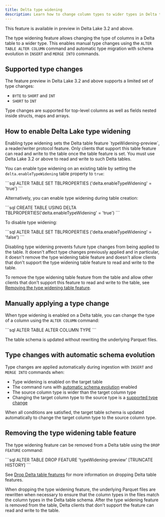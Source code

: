 ```yaml
---
title: Delta type widening
description: Learn how to change column types to wider types in Delta tables
---
```



<Aside type="note">
  This feature is available in preview in Delta Lake 3.2 and above.
</Aside>

The type widening feature allows changing the type of columns in a Delta table to a wider type. This enables manual type changes using the `ALTER TABLE ALTER COLUMN` command and automatic type migration with schema evolution in `INSERT` and `MERGE INTO` commands.

## Supported type changes

The feature preview in Delta Lake 3.2 and above supports a limited set of type changes:

- `BYTE` to `SHORT` and `INT`
- `SHORT` to `INT`

Type changes are supported for top-level columns as well as fields nested inside structs, maps and arrays.

## How to enable Delta Lake type widening

<Aside
  type="note"
  title="Important"
>
  Enabling type widening sets the Delta table feature `typeWidening-preview`, a
  reader/writer protocol feature. Only clients that support this table feature
  can read and write to the table once the table feature is set. You must use
  Delta Lake 3.2 or above to read and write to such Delta tables.
</Aside>

You can enable type widening on an existing table by setting the `delta.enableTypeWidening` table property to `true`:

<Tabs>
  <TabItem label="SQL">
    ```sql
    ALTER TABLE <table_name> SET TBLPROPERTIES ('delta.enableTypeWidening' = 'true')
    ```
  </TabItem>
</Tabs>

Alternatively, you can enable type widening during table creation:

<Tabs>
  <TabItem label="SQL">
    ```sql
    CREATE TABLE <table_name> USING DELTA TBLPROPERTIES('delta.enableTypeWidening' = 'true')
    ```
  </TabItem>
</Tabs>

To disable type widening:

<Tabs>
  <TabItem label="SQL">
    ```sql
    ALTER TABLE <table_name> SET TBLPROPERTIES ('delta.enableTypeWidening' = 'false')
    ```
  </TabItem>
</Tabs>

Disabling type widening prevents future type changes from being applied to the table. It doesn't affect type changes previously applied and in particular, it doesn't remove the type widening table feature and doesn't allow clients that don't support the type widening table feature to read and write to the table.

To remove the type widening table feature from the table and allow other clients that don't support this feature to read and write to the table, see [Removing the type widening table feature](#removing-the-type-widening-table-feature).

## Manually applying a type change

When type widening is enabled on a Delta table, you can change the type of a column using the `ALTER COLUMN` command:

<Tabs>
  <TabItem label="SQL">
    ```sql
    ALTER TABLE <table_name> ALTER COLUMN <col_name> TYPE <new_type>
    ```
  </TabItem>
</Tabs>

The table schema is updated without rewriting the underlying Parquet files.

## Type changes with automatic schema evolution

Type changes are applied automatically during ingestion with `INSERT` and `MERGE INTO` commands when:

- Type widening is enabled on the target table
- The command runs with [automatic schema evolution](/latest/apache-spark-connector/table-deletes-updates-and-merges/#automatic-schema-evolution) enabled
- The source column type is wider than the target column type
- Changing the target column type to the source type is a [supported type change](#supported-type-changes)

When all conditions are satisfied, the target table schema is updated automatically to change the target column type to the source column type.

## Removing the type widening table feature

The type widening feature can be removed from a Delta table using the `DROP FEATURE` command:

<Tabs>
  <TabItem label="SQL">
    ```sql
    ALTER TABLE <table_name> DROP FEATURE 'typeWidening-preview' [TRUNCATE HISTORY]
    ```
  </TabItem>
</Tabs>

See [Drop Delta table features](/latest/apache-spark-connector/drop-delta-table-features/) for more information on dropping Delta table features.

When dropping the type widening feature, the underlying Parquet files are rewritten when necessary to ensure that the column types in the files match the column types in the Delta table schema. After the type widening feature is removed from the table, Delta clients that don't support the feature can read and write to the table.
